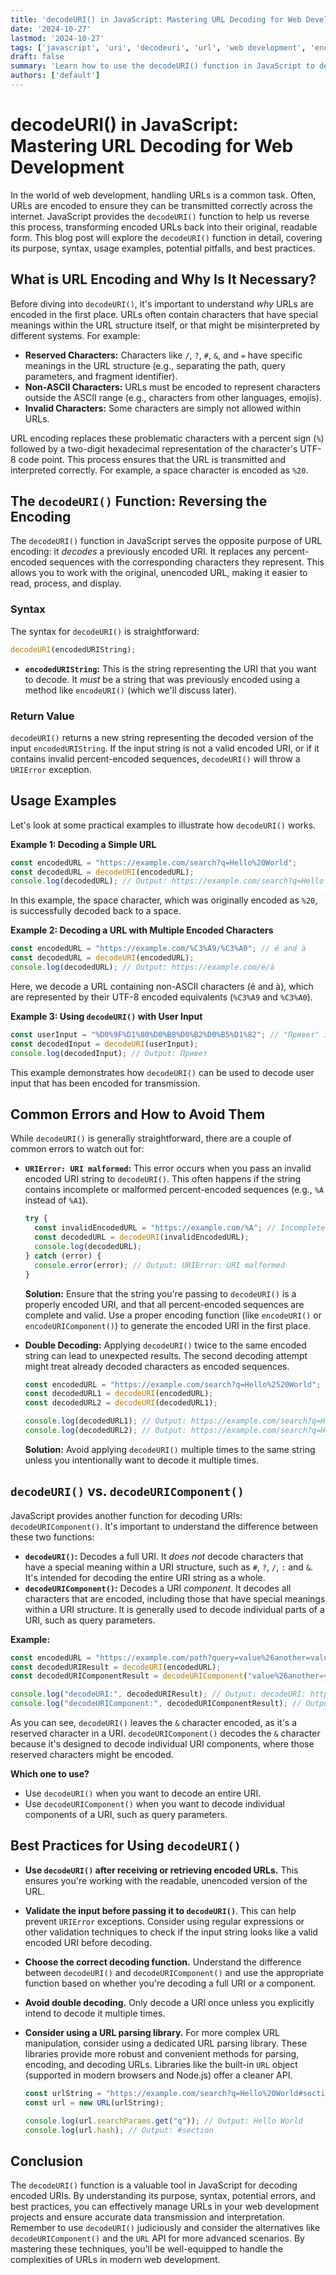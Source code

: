 ```yaml
---
title: 'decodeURI() in JavaScript: Mastering URL Decoding for Web Development'
date: '2024-10-27'
lastmod: '2024-10-27'
tags: ['javascript', 'uri', 'decodeuri', 'url', 'web development', 'encoding', 'decoding']
draft: false
summary: 'Learn how to use the decodeURI() function in JavaScript to decode encoded URIs and URLs effectively. This comprehensive guide covers its syntax, usage examples, potential errors, and best practices for web developers.'
authors: ['default']
---
```


# decodeURI() in JavaScript: Mastering URL Decoding for Web Development

In the world of web development, handling URLs is a common task.  Often, URLs are encoded to ensure they can be transmitted correctly across the internet.  JavaScript provides the `decodeURI()` function to help us reverse this process, transforming encoded URLs back into their original, readable form. This blog post will explore the `decodeURI()` function in detail, covering its purpose, syntax, usage examples, potential pitfalls, and best practices.

## What is URL Encoding and Why Is It Necessary?

Before diving into `decodeURI()`, it's important to understand *why* URLs are encoded in the first place.  URLs often contain characters that have special meanings within the URL structure itself, or that might be misinterpreted by different systems.  For example:

*   **Reserved Characters:** Characters like `/`, `?`, `#`, `&`, and `=` have specific meanings in the URL structure (e.g., separating the path, query parameters, and fragment identifier).
*   **Non-ASCII Characters:** URLs must be encoded to represent characters outside the ASCII range (e.g., characters from other languages, emojis).
*   **Invalid Characters:** Some characters are simply not allowed within URLs.

URL encoding replaces these problematic characters with a percent sign (`%`) followed by a two-digit hexadecimal representation of the character's UTF-8 code point. This process ensures that the URL is transmitted and interpreted correctly.  For example, a space character is encoded as `%20`.

## The `decodeURI()` Function: Reversing the Encoding

The `decodeURI()` function in JavaScript serves the opposite purpose of URL encoding: it *decodes* a previously encoded URI.  It replaces any percent-encoded sequences with the corresponding characters they represent.  This allows you to work with the original, unencoded URL, making it easier to read, process, and display.

### Syntax

The syntax for `decodeURI()` is straightforward:

```javascript
decodeURI(encodedURIString);
```

*   **`encodedURIString`:** This is the string representing the URI that you want to decode.  It *must* be a string that was previously encoded using a method like `encodeURI()` (which we'll discuss later).

### Return Value

`decodeURI()` returns a new string representing the decoded version of the input `encodedURIString`. If the input string is not a valid encoded URI, or if it contains invalid percent-encoded sequences, `decodeURI()` will throw a `URIError` exception.

## Usage Examples

Let's look at some practical examples to illustrate how `decodeURI()` works.

**Example 1: Decoding a Simple URL**

```javascript
const encodedURL = "https://example.com/search?q=Hello%20World";
const decodedURL = decodeURI(encodedURL);
console.log(decodedURL); // Output: https://example.com/search?q=Hello World
```

In this example, the space character, which was originally encoded as `%20`, is successfully decoded back to a space.

**Example 2: Decoding a URL with Multiple Encoded Characters**

```javascript
const encodedURL = "https://example.com/%C3%A9/%C3%A0"; // é and à
const decodedURL = decodeURI(encodedURL);
console.log(decodedURL); // Output: https://example.com/é/à
```

Here, we decode a URL containing non-ASCII characters (é and à), which are represented by their UTF-8 encoded equivalents (`%C3%A9` and `%C3%A0`).

**Example 3: Using `decodeURI()` with User Input**

```javascript
const userInput = "%D0%9F%D1%80%D0%B8%D0%B2%D0%B5%D1%82"; // "Привет" in Cyrillic
const decodedInput = decodeURI(userInput);
console.log(decodedInput); // Output: Привет
```

This example demonstrates how `decodeURI()` can be used to decode user input that has been encoded for transmission.

## Common Errors and How to Avoid Them

While `decodeURI()` is generally straightforward, there are a couple of common errors to watch out for:

*   **`URIError: URI malformed`:** This error occurs when you pass an invalid encoded URI string to `decodeURI()`.  This often happens if the string contains incomplete or malformed percent-encoded sequences (e.g., `%A` instead of `%A1`).

    ```javascript
    try {
      const invalidEncodedURL = "https://example.com/%A"; // Incomplete encoded sequence
      const decodedURL = decodeURI(invalidEncodedURL);
      console.log(decodedURL);
    } catch (error) {
      console.error(error); // Output: URIError: URI malformed
    }
    ```

    **Solution:**  Ensure that the string you're passing to `decodeURI()` is a properly encoded URI, and that all percent-encoded sequences are complete and valid.  Use a proper encoding function (like `encodeURI()` or `encodeURIComponent()`) to generate the encoded URI in the first place.

*   **Double Decoding:**  Applying `decodeURI()` twice to the same encoded string can lead to unexpected results.  The second decoding attempt might treat already decoded characters as encoded sequences.

    ```javascript
    const encodedURL = "https://example.com/search?q=Hello%2520World"; // Encoded space *twice*
    const decodedURL1 = decodeURI(encodedURL);
    const decodedURL2 = decodeURI(decodedURL1);

    console.log(decodedURL1); // Output: https://example.com/search?q=Hello%25 World
    console.log(decodedURL2); // Output: https://example.com/search?q=Hello% World
    ```

    **Solution:** Avoid applying `decodeURI()` multiple times to the same string unless you intentionally want to decode it multiple times.

## `decodeURI()` vs. `decodeURIComponent()`

JavaScript provides another function for decoding URIs: `decodeURIComponent()`.  It's important to understand the difference between these two functions:

*   **`decodeURI()`:**  Decodes a full URI. It *does not* decode characters that have a special meaning within a URI structure, such as `#`, `?`, `/`, `:` and `&`. It's intended for decoding the entire URI string as a whole.
*   **`decodeURIComponent()`:** Decodes a URI *component*. It decodes all characters that are encoded, including those that have special meanings within a URI structure. It is generally used to decode individual parts of a URI, such as query parameters.

**Example:**

```javascript
const encodedURL = "https://example.com/path?query=value%26another=value";
const decodedURIResult = decodeURI(encodedURL);
const decodedURIComponentResult = decodeURIComponent("value%26another=value");

console.log("decodeURI:", decodedURIResult); // Output: decodeURI: https://example.com/path?query=value%26another=value
console.log("decodeURIComponent:", decodedURIComponentResult); // Output: decodeURIComponent: value&another=value
```

As you can see, `decodeURI()` leaves the `&` character encoded, as it's a reserved character in a URI. `decodeURIComponent()` decodes the `&` character because it's designed to decode individual URI components, where those reserved characters might be encoded.

**Which one to use?**

*   Use `decodeURI()` when you want to decode an entire URI.
*   Use `decodeURIComponent()` when you want to decode individual components of a URI, such as query parameters.

## Best Practices for Using `decodeURI()`

*   **Use `decodeURI()` after receiving or retrieving encoded URLs.**  This ensures you're working with the readable, unencoded version of the URL.
*   **Validate the input before passing it to `decodeURI()`**. This can help prevent `URIError` exceptions. Consider using regular expressions or other validation techniques to check if the input string looks like a valid encoded URI before decoding.
*   **Choose the correct decoding function.**  Understand the difference between `decodeURI()` and `decodeURIComponent()` and use the appropriate function based on whether you're decoding a full URI or a component.
*   **Avoid double decoding.** Only decode a URI once unless you explicitly intend to decode it multiple times.
*   **Consider using a URL parsing library.** For more complex URL manipulation, consider using a dedicated URL parsing library. These libraries provide more robust and convenient methods for parsing, encoding, and decoding URLs.  Libraries like the built-in `URL` object (supported in modern browsers and Node.js) offer a cleaner API.

    ```javascript
    const urlString = "https://example.com/search?q=Hello%20World#section";
    const url = new URL(urlString);

    console.log(url.searchParams.get("q")); // Output: Hello World
    console.log(url.hash); // Output: #section
    ```

## Conclusion

The `decodeURI()` function is a valuable tool in JavaScript for decoding encoded URIs.  By understanding its purpose, syntax, potential errors, and best practices, you can effectively manage URLs in your web development projects and ensure accurate data transmission and interpretation. Remember to use `decodeURI()` judiciously and consider the alternatives like `decodeURIComponent()` and the `URL` API for more advanced scenarios.  By mastering these techniques, you'll be well-equipped to handle the complexities of URLs in modern web development.